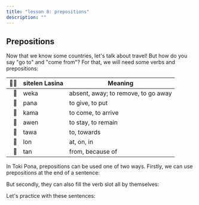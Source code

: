 ```yaml
---
title: "lesson 8: prepositions"
description: ""
---
```



## Prepositions

Now that we know some countries, let's talk about travel! But how do you say "go to" and "come from"? For that, we will need some verbs and prepositions:

|  󱥠󱥔 | sitelen Lasina | Meaning                             |
| --: | -------------- | ----------------------------------- |
|   󱥶 | weka           | absent, away; to remove, to go away |
|   󱥌 | pana           | to give, to put                     |
|   󱤖 | kama           | to come, to arrive                  |
|   󱤈 | awen           | to stay, to remain                  |
|   󱥩 | tawa           | to, towards                         |
|   󱤬 | lon            | at, on, in                          |
|   󱥧 | tan            | from, because of                    |

In Toki Pona, prepositions can be used one of two ways. Firstly, we can use prepositions at the end of a sentence:

<SentenceGrid>
  <Sentence
    sl="mi pana e waso tawa kasi."
    m="I put a bird onto a tree."
  />
  <Sentence
    sl="waso li awen lon kasi."
    m="The bird remains on a tree."
  />
  <Sentence
    sl="sina weka e waso tan kasi."
    m="You remove the bird from the tree."
  />
</SentenceGrid>

But secondly, they can also fill the verb slot all by themselves:

<SentenceGrid>
  <Sentence
    sl="jan Ema li tawa ma Nijon."
    m="Emma goes to Japan."
  />
  <Sentence
    sl="jan Nina li lon ma Lusi."
    m="Nina is in Russia."
  />
  <Sentence
    sl="jan Mili li tan ma Kanse."
    m="Millie is from France."
  />
</SentenceGrid>

Let's practice with these sentences:

<SentenceGrid>
  <Sentence
    sl="mi tawa ma kasi."
    m="I go to the plant land. (perhaps the forest.)"
  />
  <Sentence
    sl="sona li weka tan mi."
    m="Knowledge went away from me. (I forgot.)"
  />
  <Sentence
    sl="soweli lili li pona tawa mi."
    m="Small animals are good to me. (I like small animals.)"
  />
  <Sentence
    sl="jan Nowa li toki tawa jan Ema."
    m="Noah speaks to Emma."
  />
  <Sentence
    sl="jan li toki Tosi lon ma Tosi."
    m="People speak German in Germany."
  />
</SentenceGrid>
